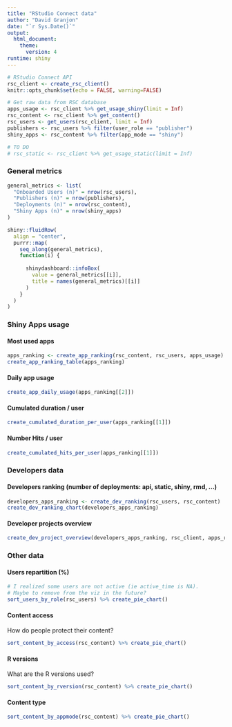 ```yaml
---
title: "RStudio Connect data"
author: "David Granjon"
date: "`r Sys.Date()`"
output: 
  html_document:
    theme:
      version: 4
runtime: shiny
---
```


```r
# RStudio Connect API
rsc_client <- create_rsc_client()
knitr::opts_chunk$set(echo = FALSE, warning=FALSE)
```

```r
# Get raw data from RSC database
apps_usage <- rsc_client %>% get_usage_shiny(limit = Inf)
rsc_content <- rsc_client %>% get_content()
rsc_users <- get_users(rsc_client, limit = Inf)
publishers <- rsc_users %>% filter(user_role == "publisher") 
shiny_apps <- rsc_content %>% filter(app_mode == "shiny")

# TO DO
# rsc_static <- rsc_client %>% get_usage_static(limit = Inf)
```

### General metrics

```r
general_metrics <- list(
  "Onboarded Users (n)" = nrow(rsc_users),
  "Publishers (n)" = nrow(publishers),
  "Deployments (n)" = nrow(rsc_content),
  "Shiny Apps (n)" = nrow(shiny_apps)
)

shiny::fluidRow(
  align = "center",
  purrr::map(
    seq_along(general_metrics),
    function(i) {
      
      shinydashboard::infoBox(
        value = general_metrics[[i]],
        title = names(general_metrics)[[i]]
      )
    }
  )
)
```

### Shiny Apps usage

#### Most used apps

```r
apps_ranking <- create_app_ranking(rsc_content, rsc_users, apps_usage)
create_app_ranking_table(apps_ranking)
```

#### Daily app usage

```r
create_app_daily_usage(apps_ranking[[2]])
```

#### Cumulated duration / user

```r
create_cumulated_duration_per_user(apps_ranking[[1]])
```

#### Number Hits / user

```r
create_cumulated_hits_per_user(apps_ranking[[1]])
```


### Developers data


#### Developers ranking (number of deployments: api, static, shiny, rmd, ...)

```r
developers_apps_ranking <- create_dev_ranking(rsc_users, rsc_content)
create_dev_ranking_chart(developers_apps_ranking)
```

#### Developer projects overview

```r
create_dev_project_overview(developers_apps_ranking, rsc_client, apps_ranking[[1]])
```


### Other data

#### Users repartition (%)

```r
# I realized some users are not active (ie active_time is NA).
# Maybe to remove from the viz in the future?
sort_users_by_role(rsc_users) %>% create_pie_chart()
```

#### Content access

How do people protect their content?

```r
sort_content_by_access(rsc_content) %>% create_pie_chart()
```


#### R versions

What are the R versions used?

```r
sort_content_by_rversion(rsc_content) %>% create_pie_chart()
```

#### Content type

```r
sort_content_by_appmode(rsc_content) %>% create_pie_chart()
```

<!--
#### Running user

What is the preferred running user?

```r
rsc_content %>% 
group_by(run_as_current_user) %>% 
summarize(n = n()) %>% 
mutate(Percentage = round(n / sum(n) * 100)) %>% 
e_charts(run_as_current_user) %>% 
e_pie(Percentage, radius = c("50%", "70%")) %>% 
e_title("Run as current user? (%)") %>% 
e_tooltip()
```

-->
